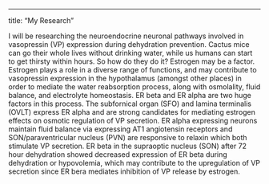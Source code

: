 ---
title: "My Research"

I will be researching the neuroendocrine neuronal pathways involved in vasopressin (VP) expression during dehydration prevention. Cactus mice can go their whole lives without drinking water, while us humans can start to get thirsty within hours. So how do they do it? Estrogen may be a factor. Estrogen plays a role in a diverse range of functions, and may contribute to vasopressin expression in the hypothalamus (amongst other places) in order to mediate the water reabsorption process, along with osmolality, fluid balance, and electrolyte homeostasis. ER beta and ER alpha are two huge factors in this process. The subfornical organ (SFO) and lamina terminalis (OVLT) express ER alpha and are strong candidates for mediating estrogen effects on osmotic regulation of VP secretion. ER alpha expressing neurons maintain fluid balance via expressing AT1 angiotensin receptors and SON/paraventricular nucleus (PVN) are responsive to relaxin which both stimulate VP secretion. ER beta in the supraoptic nucleus (SON) after 72 hour dehydration showed decreased expression of ER beta during dehydration or hypovolemia, which may contribute to the upregulation of VP secretion since ER bera mediates inhibition of VP release by estrogen.